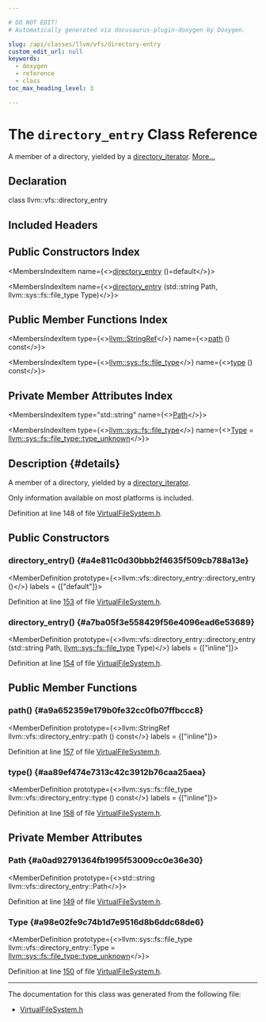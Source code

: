 ```yaml
---

# DO NOT EDIT!
# Automatically generated via docusaurus-plugin-doxygen by Doxygen.

slug: /api/classes/llvm/vfs/directory-entry
custom_edit_url: null
keywords:
  - doxygen
  - reference
  - class
toc_max_heading_level: 3

---
```





# The `directory_entry` Class Reference

<DoxygenPage pluginConfig={pluginConfig}>

A member of a directory, yielded by a <a href="/docs/api/classes/llvm/vfs/directory-iterator">directory&#95;iterator</a>. <a href="#details">More...</a>

## Declaration

<CodeBlock>class llvm::vfs::directory_entry</CodeBlock>

## Included Headers

<IncludesList>
<IncludesListItem
  filePath="llvm/Support/VirtualFileSystem.h"
  permalink="/docs/api/files/include/include/llvm/include/llvm/support/virtualfilesystem-h"
  isLocal="true" />
</IncludesList>

## Public Constructors Index

<MembersIndex>

<MembersIndexItem
  name={<><a href="#a4e811c0d30bbb2f4635f509cb788a13e">directory&#95;entry</a> ()=default</>}>
</MembersIndexItem>

<MembersIndexItem
  name={<><a href="#a7ba05f3e558429f56e4096ead6e53689">directory&#95;entry</a> (std::string Path, llvm::sys::fs::file&#95;type Type)</>}>
</MembersIndexItem>

</MembersIndex>

## Public Member Functions Index

<MembersIndex>

<MembersIndexItem
  type={<><a href="/docs/api/classes/llvm/stringref">llvm::StringRef</a></>}
  name={<><a href="#a9a652359e179b0fe32cc0fb07ffbccc8">path</a> () const</>}>
</MembersIndexItem>

<MembersIndexItem
  type={<><a href="/docs/api/namespaces/llvm/sys/fs/#a6c50be965db24d7532b6b4e6b0755f5c">llvm::sys::fs::file&#95;type</a></>}
  name={<><a href="#aa89ef474e7313c42c3912b76caa25aea">type</a> () const</>}>
</MembersIndexItem>

</MembersIndex>

## Private Member Attributes Index

<MembersIndex>

<MembersIndexItem
  type="std::string"
  name={<><a href="#a0ad92791364fb1995f53009cc0e36e30">Path</a></>}>
</MembersIndexItem>

<MembersIndexItem
  type={<><a href="/docs/api/namespaces/llvm/sys/fs/#a6c50be965db24d7532b6b4e6b0755f5c">llvm::sys::fs::file&#95;type</a></>}
  name={<><a href="#a98e02fe9c74b1d7e9516d8b6ddc68de6">Type</a> = <a href="/docs/api/namespaces/llvm/sys/fs/#a6c50be965db24d7532b6b4e6b0755f5ca415c07e20d98e11ce0d5e52a2ce2572f">llvm::sys::fs::file&#95;type::type&#95;unknown</a></>}>
</MembersIndexItem>

</MembersIndex>

## Description {#details}

A member of a directory, yielded by a <a href="/docs/api/classes/llvm/vfs/directory-iterator">directory&#95;iterator</a>.

Only information available on most platforms is included.

Definition at line 148 of file <a href="/docs/api/files/include/include/llvm/include/llvm/support/virtualfilesystem-h">VirtualFileSystem.h</a>.

<SectionDefinition>

## Public Constructors

### directory&#95;entry() {#a4e811c0d30bbb2f4635f509cb788a13e}

<MemberDefinition
  prototype={<>llvm::vfs::directory&#95;entry::directory&#95;entry ()</>}
  labels = {["default"]}>

Definition at line <a href="/docs/api/files/include/include/llvm/include/llvm/support/virtualfilesystem-h/#l00153">153</a> of file <a href="/docs/api/files/include/include/llvm/include/llvm/support/virtualfilesystem-h">VirtualFileSystem.h</a>.
</MemberDefinition>

### directory&#95;entry() {#a7ba05f3e558429f56e4096ead6e53689}

<MemberDefinition
  prototype={<>llvm::vfs::directory&#95;entry::directory&#95;entry (std::string Path, <a href="/docs/api/namespaces/llvm/sys/fs/#a6c50be965db24d7532b6b4e6b0755f5c">llvm::sys::fs::file&#95;type</a> Type)</>}
  labels = {["inline"]}>

Definition at line <a href="/docs/api/files/include/include/llvm/include/llvm/support/virtualfilesystem-h/#l00154">154</a> of file <a href="/docs/api/files/include/include/llvm/include/llvm/support/virtualfilesystem-h">VirtualFileSystem.h</a>.
</MemberDefinition>

</SectionDefinition>

<SectionDefinition>

## Public Member Functions

### path() {#a9a652359e179b0fe32cc0fb07ffbccc8}

<MemberDefinition
  prototype={<>llvm::StringRef llvm::vfs::directory&#95;entry::path () const</>}
  labels = {["inline"]}>

Definition at line <a href="/docs/api/files/include/include/llvm/include/llvm/support/virtualfilesystem-h/#l00157">157</a> of file <a href="/docs/api/files/include/include/llvm/include/llvm/support/virtualfilesystem-h">VirtualFileSystem.h</a>.
</MemberDefinition>

### type() {#aa89ef474e7313c42c3912b76caa25aea}

<MemberDefinition
  prototype={<>llvm::sys::fs::file&#95;type llvm::vfs::directory&#95;entry::type () const</>}
  labels = {["inline"]}>

Definition at line <a href="/docs/api/files/include/include/llvm/include/llvm/support/virtualfilesystem-h/#l00158">158</a> of file <a href="/docs/api/files/include/include/llvm/include/llvm/support/virtualfilesystem-h">VirtualFileSystem.h</a>.
</MemberDefinition>

</SectionDefinition>

<SectionDefinition>

## Private Member Attributes

### Path {#a0ad92791364fb1995f53009cc0e36e30}

<MemberDefinition
  prototype={<>std::string llvm::vfs::directory&#95;entry::Path</>}>

Definition at line <a href="/docs/api/files/include/include/llvm/include/llvm/support/virtualfilesystem-h/#l00149">149</a> of file <a href="/docs/api/files/include/include/llvm/include/llvm/support/virtualfilesystem-h">VirtualFileSystem.h</a>.
</MemberDefinition>

### Type {#a98e02fe9c74b1d7e9516d8b6ddc68de6}

<MemberDefinition
  prototype={<>llvm::sys::fs::file&#95;type llvm::vfs::directory&#95;entry::Type = <a href="/docs/api/namespaces/llvm/sys/fs/#a6c50be965db24d7532b6b4e6b0755f5ca415c07e20d98e11ce0d5e52a2ce2572f">llvm::sys::fs::file&#95;type::type&#95;unknown</a></>}>

Definition at line <a href="/docs/api/files/include/include/llvm/include/llvm/support/virtualfilesystem-h/#l00150">150</a> of file <a href="/docs/api/files/include/include/llvm/include/llvm/support/virtualfilesystem-h">VirtualFileSystem.h</a>.
</MemberDefinition>

</SectionDefinition>

<hr/>

The documentation for this class was generated from the following file:

<ul>
<li><a href="/docs/api/files/include/include/llvm/include/llvm/support/virtualfilesystem-h">VirtualFileSystem.h</a></li>
</ul>

</DoxygenPage>
